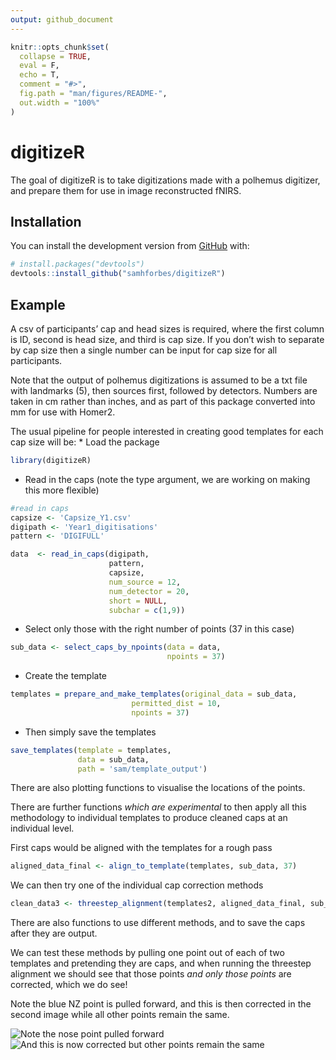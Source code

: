 ```yaml
---
output: github_document
---
```


<!-- README.md is generated from README.Rmd. Please edit that file -->

```r
knitr::opts_chunk$set(
  collapse = TRUE,
  eval = F,
  echo = T,
  comment = "#>",
  fig.path = "man/figures/README-",
  out.width = "100%"
)
```

# digitizeR

<!-- badges: start -->
<!-- badges: end -->

The goal of digitizeR is to take digitizations made with a polhemus digitizer, and prepare them for use in image reconstructed fNIRS.

## Installation

You can install the development version from [GitHub](https://github.com/) with:

``` r
# install.packages("devtools")
devtools::install_github("samhforbes/digitizeR")
```
## Example

A csv of participants' cap and head sizes is required, where the first column is ID, second is head size, and third is cap size. If you don't wish to separate by cap size then a single number can be input for cap size for all participants.

Note that the output of polhemus digitizations is assumed to be a txt file with landmarks (5), then sources first, followed by detectors. Numbers are taken in cm rather than inches, and as part of this package converted into mm for use with Homer2.

The usual pipeline for people interested in creating good templates for each cap size will be:
* Load the package

```r
library(digitizeR)
```

* Read in the caps (note the type argument, we are working on making this more flexible)

```r
#read in caps
capsize <- 'Capsize_Y1.csv'
digipath <- 'Year1_digitisations'
pattern <- 'DIGIFULL'

data  <- read_in_caps(digipath, 
                      pattern, 
                      capsize, 
                      num_source = 12, 
                      num_detector = 20,
                      short = NULL, 
                      subchar = c(1,9))
```

* Select only those with the right number of points (37 in this case)

```r
sub_data <- select_caps_by_npoints(data = data, 
                                   npoints = 37)
```

* Create the template

```r
templates = prepare_and_make_templates(original_data = sub_data,
                           permitted_dist = 10,
                           npoints = 37)
```

* Then simply save the templates

```r
save_templates(template = templates,
               data = sub_data,
               path = 'sam/template_output')
```

There are also plotting functions to visualise the locations of the points.

There are further functions *which are experimental* to then apply all this methodology to individual templates to produce cleaned caps at an individual level. 

First caps would be aligned with the templates for a rough pass

```r
aligned_data_final <- align_to_template(templates, sub_data, 37)
```

We can then try one of the individual cap correction methods

```r
clean_data3 <- threestep_alignment(templates2, aligned_data_final, sub_data, 37, 12, 10, 7)
```

There are also functions to use different methods, and to save the caps after they are output.

We can test these methods by pulling one point out of each of two templates and pretending they are caps, and when running the threestep alignment we should see that those points *and only those points* are corrected, which we do see!

Note the blue NZ point is pulled forward, and this is then corrected in the second image while all other points remain the same.

![Note the nose point pulled forward](man/figures/README-1_warped.png)
![And this is now corrected but other points remain the same](man/figures/README-1_repared.png)
